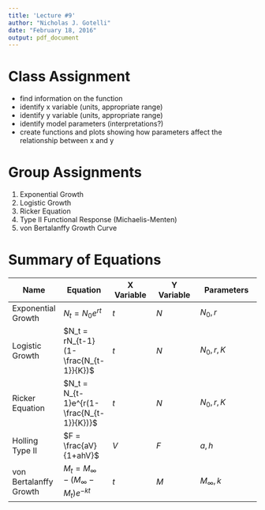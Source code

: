 ```yaml
---
title: 'Lecture #9'
author: "Nicholas J. Gotelli"
date: "February 18, 2016"
output: pdf_document
---
```


# Class Assignment
- find information on the function
- identify x variable (units, appropriate range)
- identify y variable (units, appropriate range)
- identify model parameters (interpretations?)
- create functions and plots showing how parameters affect the relationship between x and y

\newpage

# Group Assignments

1. Exponential Growth
2. Logistic Growth
3. Ricker Equation
4. Type II Functional Response (Michaelis-Menten)
5. von Bertalanffy Growth Curve

\newpage

# Summary of Equations

Name | Equation | X Variable | Y Variable | Parameters
---| ---| ---| ---|----
Exponential Growth | $N_t=N_0e^{rt}$ | $t$ | $N$ | $N_0,r$
Logistic Growth | $N_t = rN_{t-1}(1- \frac{N_{t-1}}{K})$ | $t$ | $N$ | $N_0,r,K$
Ricker Equation | $N_t = N_{t-1}e^{r(1-\frac{N_{t-1}}{K})}$ | $t$ | $N$ | $N_0,r,K$ 
Holling Type II | $F = \frac{aV}{1+ahV}$ | $V$ | $F$ | $a,h$
von Bertalanffy Growth | $M_t = M_\infty - (M_\infty - M_t)e^{-kt}$ | $t$ | $M$ | $M_\infty,k$


